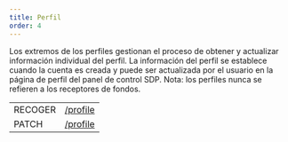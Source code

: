 ```yaml
---
title: Perfil
order: 4
---
```



Los extremos de los perfiles gestionan el proceso de obtener y actualizar información individual del perfil. La información del perfil se establece cuando la cuenta es creada y puede ser actualizada por el usuario en la página de perfil del panel de control SDP. Nota: los perfiles nunca se refieren a los receptores de fondos.

<EndpointsTable title="Endpoints">

|         |                                            |
| ------- | ------------------------------------------ |
| RECOGER | [/profile](../get-profile.api.mdx)         |
| PATCH   | [/profile](../update-user-profile.api.mdx) |

</EndpointsTable>
